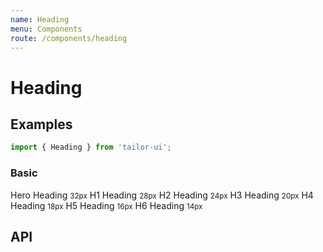 ```yaml
---
name: Heading
menu: Components
route: /components/heading
---
```



# Heading

## Examples

```js
import { Heading } from 'tailor-ui';
```

### Basic

<Playground>
  <Heading.hero>
    Hero Heading <small>32px</small>
  </Heading.hero>
  <Heading.h1>
    H1 Heading <small>28px</small>
  </Heading.h1>
  <Heading.h2>
    H2 Heading <small>24px</small>
  </Heading.h2>
  <Heading.h3>
    H3 Heading <small>20px</small>
  </Heading.h3>
  <Heading.h4>
    H4 Heading <small>18px</small>
  </Heading.h4>
  <Heading.h5>
    H5 Heading <small>16px</small>
  </Heading.h5>
  <Heading.h6>
    H6 Heading <small>14px</small>
  </Heading.h6>
</Playground>

## API

<PropsTable of={Heading} />
